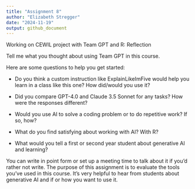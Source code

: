 ```yaml
---
title: "Assignment 8"
author: "Elizabeth Stregger"
date: "2024-11-19"
output: github_document
---
```


Working on CEWIL project with Team GPT and R: Reflection

Tell me what you thought about using Team GPT in this course.

Here are some questions to help you get started:

-   Do you think a custom instruction like ExplainLikeImFive would help you learn in a class like this one? How did/would you use it?

-   Did you compare GPT-4.0 and Claude 3.5 Sonnet for any tasks? How were the responses different?

-   Would you use AI to solve a coding problem or to do repetitive work? If so, how?

-   What do you find satisfying about working with AI? With R?

-   What would you tell a first or second year student about generative AI and learning?

You can write in point form or set up a meeting time to talk about it if you'd rather not write. The purpose of this assignment is to evaluate the tools you've used in this course. It's very helpful to hear from students about generative AI and if or how you want to use it.
